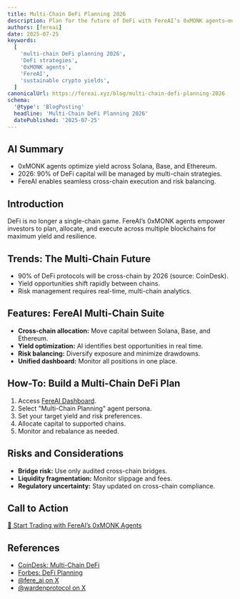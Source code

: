 ```yaml
---
title: Multi-Chain DeFi Planning 2026
description: Plan for the future of DeFi with FereAI’s 0xMONK agents—multi-chain strategies for sustainable yield and risk management in 2026.
authors: [fereai]
date: 2025-07-25
keywords:
  [
    'multi-chain DeFi planning 2026',
    'DeFi strategies',
    '0xMONK agents',
    'FereAI',
    'sustainable crypto yields',
  ]
canonicalUrl: https://fereai.xyz/blog/multi-chain-defi-planning-2026
schema:
  '@type': 'BlogPosting'
  headline: 'Multi-Chain DeFi Planning 2026'
  datePublished: '2025-07-25'
---
```


## AI Summary

- 0xMONK agents optimize yield across Solana, Base, and Ethereum.
- 2026: 90% of DeFi capital will be managed by multi-chain strategies.
- FereAI enables seamless cross-chain execution and risk balancing.

## Introduction

DeFi is no longer a single-chain game. FereAI’s 0xMONK agents empower investors to plan, allocate, and execute across multiple blockchains for maximum yield and resilience.

## Trends: The Multi-Chain Future

- 90% of DeFi protocols will be cross-chain by 2026 (source: CoinDesk).
- Yield opportunities shift rapidly between chains.
- Risk management requires real-time, multi-chain analytics.

## Features: FereAI Multi-Chain Suite

- **Cross-chain allocation:** Move capital between Solana, Base, and Ethereum.
- **Yield optimization:** AI identifies best opportunities in real time.
- **Risk balancing:** Diversify exposure and minimize drawdowns.
- **Unified dashboard:** Monitor all positions in one place.

## How-To: Build a Multi-Chain DeFi Plan

1. Access [FereAI Dashboard](https://fereai.xyz/dashboard).
2. Select "Multi-Chain Planning" agent persona.
3. Set your target yield and risk preferences.
4. Allocate capital to supported chains.
5. Monitor and rebalance as needed.

## Risks and Considerations

- **Bridge risk:** Use only audited cross-chain bridges.
- **Liquidity fragmentation:** Monitor slippage and fees.
- **Regulatory uncertainty:** Stay updated on cross-chain compliance.

## Call to Action

[🚀 Start Trading with FereAI’s 0xMONK Agents](https://fereai.xyz/dashboard)

## References

- [CoinDesk: Multi-Chain DeFi](https://www.coindesk.com/learn/multi-chain-defi-2026/)
- [Forbes: DeFi Planning](https://www.forbes.com/sites/forbesfinancecouncil/2026/defi-planning/)
- [@fere_ai on X](https://x.com/fere_ai)
- [@wardenprotocol on X](https://x.com/wardenprotocol)

<script type="application/ld+json">
{
  "@context": "https://schema.org",
  "@type": "BlogPosting",
  "headline": "Multi-Chain DeFi Planning 2026",
  "description": "Plan for the future of DeFi with FereAI’s 0xMONK agents—multi-chain strategies for sustainable yield and risk management in 2026.",
  "datePublished": "2025-07-25",
  "author": {
    "@type": "Person",
    "name": "FereAI Crypto Expert"
  },
  "mainEntityOfPage": "https://fereai.xyz/blog/multi-chain-defi-planning-2026",
  "publisher": {
    "@type": "Organization",
    "name": "FereAI.xyz",
    "url": "https://fereai.xyz"
  }
}
</script>
